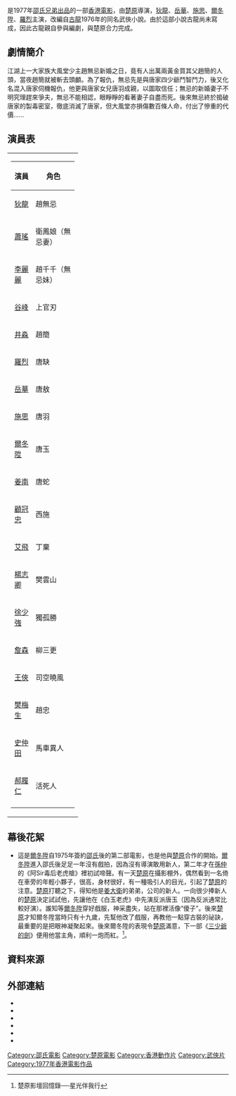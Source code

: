 {{Infobox Film
| name           = 白玉老虎
| original_name  = ''{{lang|en|Jade Tiger}}''
| image          = Jade Tiger poster.jpg
| caption        = 
| director       = [[楚原|楚原]]
| producer       = [[邵逸夫|邵逸夫]]
| producer_2     = [[方逸華|方逸華]]、陳列
| writer         = [[楚原|楚原]]、[[古龍|古龍]]
| based_on       = {{based_on|[[白玉老虎|白玉老虎]]|[[古龍|古龍]]}}
| starring       = [[狄龍|狄龍]]、[[岳華|岳華]]<br />[[施思|施思]]<br />[[爾冬陞|爾冬陞]]
| music          = [[陳勳奇|陳勳奇]]
| movie_music    =
| cinematography = [[黄捷_(摄影师)|黃捷]]
| editing        = [[姜興隆|姜興隆]]
| production_company = {{BHKG}}[[邵氏公司|邵氏公司]]
| distributor    = {{BHKG}}[[邵氏公司|邵氏公司]]
| released       = {{BHKG}}：{{film date|1977|05|07}}
| runtime        = 100分鐘
| country        = {{英屬香港電影產地}}
| language       = 華語
| award          = 
| budget         = 
| gross          = 
| amg_id         = 1:346349
| imdb_id        = tt0076519
| preceded_by  = 
| followed_by  = 
| tw_name = 
| hk_name = 
| cn_name = 
| ja_name = 
}}

{{engname|《白玉老虎》|''Jade Tiger''}}是1977年[[邵氏電影列表|邵氏兄弟出品]]的一部[[香港電影|香港電影]]，由[[楚原|楚原]]導演，[[狄龍|狄龍]]、[[岳華|岳華]]、[[施思|施思]]、[[爾冬陞|爾冬陞]]、[[羅烈|羅烈]]主演，改編自[[古龍|古龍]]1976年的同名武俠小說。由於這部小說古龍尚未寫成，因此古龍親自參與編劇，與楚原合力完成。

==劇情簡介==

江湖上一大家族大風堂少主趙無忌新婚之日，竟有人出萬兩黃金買其父趙簡的人頭，當夜趙簡就被斬去頭顱。為了報仇，無忌先是與唐家四少爺鬥智鬥力，後又化名混入唐家伺機報仇，他更與唐家女兒唐羽成親，以圖取信任；無忌的新婚妻子不明究理趕來爭夫，無忌不能相認，眼睜睜的看著妻子自盡而死。後來無忌終於搗破唐家的製毒密室，徹底消滅了唐家，但大風堂亦損傷數百條人命，付出了慘重的代價……

==演員表==

{| border="0" width="65%" cellspacing="1"
|-----
| width="50%" valign="top" |
{| class="wikitable" 
|-
! 演員 || 角色 
|-
| [[狄龍|狄龍]] || 趙無忌
|-
| [[蕭瑤|蕭瑤]] || 衛鳳娘（無忌妻）
|-
| [[李麗麗|李麗麗]] || 趙千千（無忌妹）
|-
| [[谷峰|谷峰]] || 上官刃
|-
| [[井淼|井淼]] || 趙簡
|-
| [[羅烈|羅烈]] || 唐缺
|-
| [[岳華|岳華]] || 唐敖
|-
| [[施思|施思]] || 唐羽
|-
| [[爾冬陞|爾冬陞]] || 唐玉
|-
| [[姜南|姜南]] || 唐蛇
|-
| [[顧冠忠|顧冠忠]] || 西施
|-
| [[艾飛|艾飛]] || 丁棄
|-
| [[楊志卿|楊志卿]] || 樊雲山
|-
| [[徐少強|徐少強]] || 獨孤勝
|-
| [[詹森|詹森]] || 柳三更
|-
| [[王俠|王俠]] || 司空曉風
|-
| [[樊梅生|樊梅生]] || 趙忠
|-
| [[史仲田|史仲田]] || 馬車異人
|-
| [[郝履仁|郝履仁]] || 活死人
|-
|}
|}

==幕後花絮==
*這是[[爾冬陞|爾冬陞]]自1975年簽約[[邵氏|邵氏]]後的第二部電影，也是他與[[楚原|楚原]]合作的開始。[[爾冬陞|爾冬陞]]進入邵氏後足足一年沒有戲拍，因為沒有導演敢用新人，第二年才在[[孫仲|孫仲]]的《阿Sir毒后老虎槍》裡初試啼聲。有一天[[楚原|楚原]]在攝影棚外，偶然看到一名倚在車旁的年輕小夥子，很高，身材很好，有一種吸引人的目光，引起了[[楚原|楚原]]的注意。[[楚原|楚原]]打聽之下，得知他是[[姜大衛|姜大衛]]的弟弟，公司的新人。一向很少捧新人的[[楚原|楚原]]決定試試他，先讓他在《白玉老虎》中先演反派唐玉（因為反派通常比較好演）。誰知等[[爾冬陞|爾冬陞]]穿好戲服，神采盡失，站在那裡活像“傻子”。後來[[楚原|楚原]]才知爾冬陞當時只有十九歲，先幫他改了戲服，再教他一點穿古裝的祕訣，最重要的是把眼神凝聚起來。後來爾冬陞的表現令[[楚原|楚原]]滿意，下一部《[[三少爺的劍_(電影)|三少爺的劍]]》便用他當主角，順利一炮而紅。<ref name="CHU">楚原影壇回憶錄──星光伴我行</ref>。

==資料來源==
<references/>

== 外部連結 ==
*{{hkmdb title|5790|白玉老虎}}
*{{Mtime|22753|白玉老虎}}
*{{douban|title=白玉老虎}}
*{{rotten-tomatoes|jade-tiger-pai-yu-lao-hu|白玉老虎}}
*{{Amg movie|346349|白玉老虎}}
*{{imdb title|0076519|白玉老虎}}

[[Category:邵氏電影|Category:邵氏電影]]
[[Category:楚原電影|Category:楚原電影]]
[[Category:香港動作片|Category:香港動作片]]
[[Category:武俠片|Category:武俠片]]
[[Category:1977年香港電影作品|Category:1977年香港電影作品]]